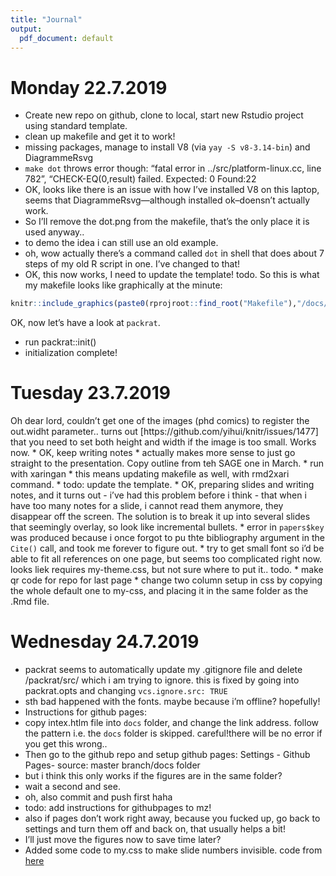 ```yaml
---
title: "Journal"
output:
  pdf_document: default
---
```

# Monday 22.7.2019

* Create new repo on github, clone to local, start new Rstudio project using standard template. 
* clean up makefile and get it to work!
* missing packages, manage to install V8 (via `yay -S v8-3.14-bin`) and DiagrammeRsvg
* `make dot` throws error though: "fatal error in ../src/platform-linux.cc, line 782", "CHECK-EQ(0,result) failed. Expected: 0 Found:22
* OK, looks like there is an issue with how I've installed V8 on this laptop, seems that DiagrammeRsvg---although installed ok--doensn't actually work. 
* So I'll remove the dot.png from the makefile, that's the only place it is used anyway.. 
* to demo the idea i can still use an old example. 
* oh, wow actually there's a command called `dot` in shell that does about 7 steps of my old R script in one. I've changed to that!
* OK, this now works, I need to update the template! todo. 
So this is what my makefile looks like graphically at the minute:

```r
knitr::include_graphics(paste0(rprojroot::find_root("Makefile"),"/docs/presentations/figures/make.png"))
```

OK, now let's have a look at `packrat`. 

* run packrat::init()
* initialization complete!

# Tuesday 23.7.2019

Oh dear lord, couldn't get one of the images (phd comics) to register the out.widht parameter.. turns out [https://github.com/yihui/knitr/issues/1477] that you need to set both height and width if the image is too small. Works now.
* OK, keep writing notes
* actually makes more sense to just go straight to the presentation. Copy outline from teh SAGE one in March.
* run with xaringan
* this means updating makefile as well, with rmd2xari command. 
* todo: update the template. 
* OK, preparing slides and writing notes, and it turns out - i've had this problem before i think - that when i have too many notes for a slide, i cannot read them anymore, they disappear off the screen. The solution is to break it up into several slides that seemingly overlay, so look like incremental bullets. 
* error in `papers$key` was produced because i once forgot to pu thte bibliography argument in the `Cite()` call, and took me forever to figure out. 
* try to get small font so i'd be able to fit all references on one page, but seems too complicated right now. looks liek requires my-theme.css, but not sure where to put it.. todo. 
* make qr code for repo for last page
* change two column setup in css by copying the whole default one to my-css, and placing it in the same folder as the .Rmd file. 

# Wednesday 24.7.2019

* packrat seems to automatically update my .gitignore file and delete /packrat/src/ which i am trying to ignore. this is fixed by going into packrat.opts and changing `vcs.ignore.src: TRUE`
* sth bad happened with the fonts. maybe because i'm offline? hopefully!
* Instructions for github pages: 
* copy intex.htlm file into `docs` folder, and change the link address. follow the pattern i.e. the `docs` folder is skipped. careful!there will be no error if you get this wrong.. 
* Then go to the github repo and setup github pages: Settings - Github Pages- source: master branch/docs folder
* but i think this only works if the figures are in the same folder? 
* wait a second and see. 
* oh, also commit and push first haha
* todo: add instructions for githubpages to mz!
* also if pages don't work right away, because you fucked up, go back to settings and turn them off and back on, that usually helps a bit!
* I'll just move the figures now to save time later?
* Added some code to my.css to make slide numbers invisible. code from [here](https://github.com/yihui/xaringan/wiki/Slide-number)